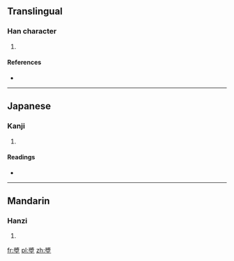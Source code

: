 ==Translingual==

===Han character===
{{Han char|rn=32|rad=土|as=11|sn=14|four=2710<sub>4</sub>|canj=女戈土 (VIG)|ids=⿱[[將]][[土]]}}

# {{defn|Han|sort=土11}}

====References====
* {{Han ref|kx=0238.070|dkj=05426|dj=0476.140|hdz=10484.040|uh=588F|ud=22671|bh=E168|bd=57704}}

----

==Japanese==

===Kanji===
{{ja-kanji|grade=|rs=土11}}

# {{defn|lang=ja|sort=土11}}

====Readings====
* {{ja-readings|on=[[しょう]] (shō), [[さう]] (sau)|kun=[[もとる]] (motoru)}}

----

==Mandarin==

===Hanzi===
{{cmn-hanzi|pin=[[bō]] ([[bo1]]), [[fèi]] ([[fei4]]), [[qiǎng]] ([[qiang3]])|wg=po<sup>1</sup>, fei<sup>4</sup>, ch'iang<sup>3</sup>}}

# {{defn|lang=cmn|sort=土11}}

[[fr:墏]]
[[pl:墏]]
[[zh:墏]]